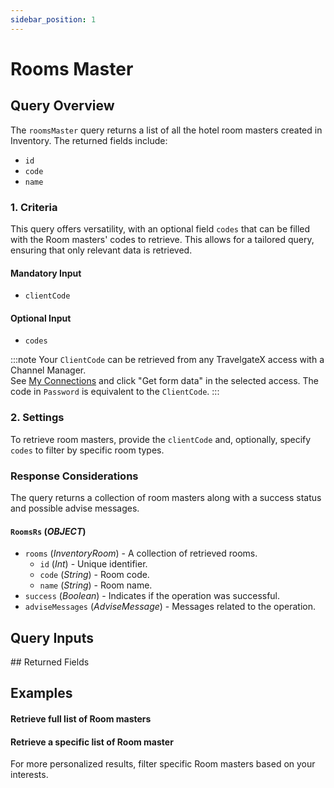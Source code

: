 ```yaml
---
sidebar_position: 1
---
```








































# Rooms Master

## Query Overview

The `roomsMaster` query returns a list of all the hotel room masters created in Inventory. The returned fields include:

* `id`
* `code`
* `name`

### 1. Criteria

This query offers versatility, with an optional field `codes` that can be filled with the Room masters' codes to retrieve. This allows for a tailored query, ensuring that only relevant data is retrieved.

#### Mandatory Input
* `clientCode`

#### Optional Input
* `codes`

:::note
Your `ClientCode` can be retrieved from any TravelgateX access with a Channel Manager.  
See [My Connections](https://app.travelgate.com/connections/myconnections) and click "Get form data" in the selected access. The code in `Password` is equivalent to the `ClientCode`.
:::

### 2. Settings

To retrieve room masters, provide the `clientCode` and, optionally, specify `codes` to filter by specific room types.

### Response Considerations

The query returns a collection of room masters along with a success status and possible advise messages.

#### `RoomsRs` (*OBJECT*)
* `rooms` (*InventoryRoom*) - A collection of retrieved rooms.
    * `id` (*Int*) - Unique identifier.
    * `code` (*String*) - Room code.
    * `name` (*String*) - Room name.
* `success` (*Boolean*) - Indicates if the operation was successful.
* `adviseMessages` (*AdviseMessage*) - Messages related to the operation.


## Query Inputs

<InventoryRoomsMasterFilterInput />
## Returned Fields

<RoomsRs />


## Examples

#### Retrieve full list of Room masters

<GraphqlSample query={roomsMasterQuery} variables={roomsMasterVariables} />


#### Retrieve a specific list of Room master

For more personalized results, filter specific Room masters based on your interests.

<GraphqlSample query={roomsMasterQuery} variables={roomsMasterCodesVariables} />

 